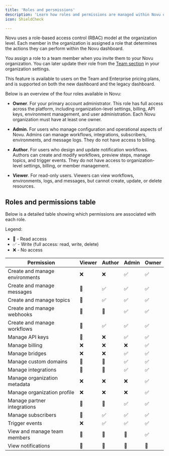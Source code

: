 ```yaml
---
title: 'Roles and persmissions'
description: 'Learn how roles and permissions are managed within Novu organizations'
icon: ShieldCheck

---
```

Novu uses a role-based access control (RBAC) model at the organization level. Each member in the organization is assigned a role that determines the actions they can perform within the Novu dashboard.

You assign a role to a team member when you invite them to your Novu organization. You can later update their role from the [Team section](https://dashboard.novu.co/settings/team) in your organization settings.

<Callout type="info">
  This feature is available to users on the Team and Enterprise pricing plans, and is supported on both the new dashboard and the legacy dashboard.
</Callout>

Below is an overview of the four roles available in Novu:
- **Owner**. For your primary account administrator. This role has full access across the platform, including organization-level settings, billing, API keys, environment management, and user administration. Each Novu organization must have at least one owner.

- **Admin**. For users who manage configuration and operational aspects of Novu. Admins can manage workflows, integrations, subscribers, environments, and message logs. They do not have access to billing.

- **Author**. For users who design and update notification workflows. Authors can create and modify workflows, preview steps, manage topics, and trigger events. They do not have access to organization-level settings, billing, or member management.

- **Viewer**. For read-only users. Viewers can view workflows, environments, logs, and messages, but cannot create, update, or delete resources.

## Roles and permissions table

Below is a detailed table showing which permissions are associated with each role.

Legend:
- 📖 - Read access
- ✅ - Write (full access: read, write, delete)
- ❌ - No access

| Permission                      | **Viewer** | **Author** | **Admin** | **Owner** |
| ------------------------------ | ---------- | ---------- | --------- | --------- |
| Create and manage environments | ❌         | ❌         | ✅         | ✅         |
| Create and manage messages     | 📖         | ✅         | ✅         | ✅         |
| Create and manage topics       | 📖         | ✅         | ✅         | ✅         |
| Create and manage webhooks     | 📖         | 📖         | ✅         | ✅         |
| Create and manage workflows    | 📖         | ✅         | ✅         | ✅         |
| Manage API keys                | 📖         | ❌         | ✅         | ✅         |
| Manage billing                 | ❌         | ❌         | ❌         | ✅         |
| Manage bridges                 | ❌         | ❌         | ✅         | ✅         |
| Manage custom domains          | 📖         | 📖         | ✅         | ✅         |
| Manage integrations            | 📖         | 📖         | ✅         | ✅         |
| Manage organization metadata   | ❌         | ❌         | ❌         | ✅         |
| Manage organization profile    | ❌         | ❌         | ❌         | ✅         |
| Manage partner integrations    | 📖         | 📖         | ✅         | ✅         |
| Manage subscribers             | 📖         | ✅         | ✅         | ✅         |
| Trigger events                 | ❌         | ✅         | ✅         | ✅         |
| View and manage team members   | 📖         | 📖         | 📖         | ✅         |
| View notifications             | 📖         | 📖         | 📖         | 📖         |
